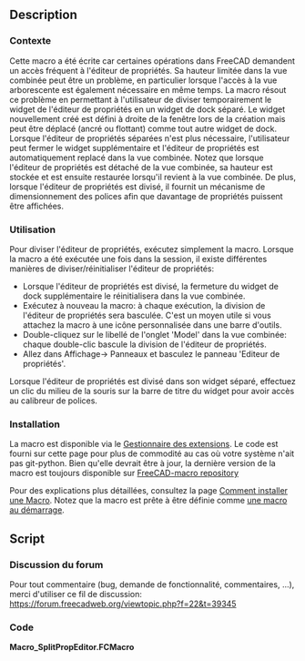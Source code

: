 <languages/>
{{Macro
|Name=SplitPropEditor
|Icon=
|Description=Cette macro permet de séparer temporairement l'éditeur de propriétés de la vue combo vers un widget docké séparé.
|Author=OpenBrain
|Date=2019-12-27
|Version=0.63
|FCVersion= 0.17+
|Download=
|SeeAlso=
}}

==Description==

<span id="Context"></span>
===Contexte===

Cette macro a été écrite car certaines opérations dans FreeCAD demandent un accès fréquent à l'éditeur de propriétés. Sa hauteur limitée dans la vue combinée peut être un problème, en particulier lorsque l'accès à la vue arborescente est également nécessaire en même temps.
La macro résout ce problème en permettant à l'utilisateur de diviser temporairement le widget de l'éditeur de propriétés en un widget de dock séparé. Le widget nouvellement créé est défini à droite de la fenêtre lors de la création mais peut être déplacé (ancré ou flottant) comme tout autre widget de dock.
Lorsque l'éditeur de propriétés séparées n'est plus nécessaire, l'utilisateur peut fermer le widget supplémentaire et l'éditeur de propriétés est automatiquement replacé dans la vue combinée.
Notez que lorsque l'éditeur de propriétés est détaché de la vue combinée, sa hauteur est stockée et est ensuite restaurée lorsqu'il revient à la vue combinée.
De plus, lorsque l'éditeur de propriétés est divisé, il fournit un mécanisme de dimensionnement des polices afin que davantage de propriétés puissent être affichées.

<span id="Usage"></span>
===Utilisation===

Pour diviser l'éditeur de propriétés, exécutez simplement la macro.
Lorsque la macro a été exécutée une fois dans la session, il existe différentes manières de diviser/réinitialiser l'éditeur de propriétés:
* Lorsque l'éditeur de propriétés est divisé, la fermeture du widget de dock supplémentaire le réinitialisera dans la vue combinée.
* Exécutez à nouveau la macro: à chaque exécution, la division de l'éditeur de propriétés sera basculée. C'est un moyen utile si vous attachez la macro à une icône personnalisée dans une barre d'outils.
* Double-cliquez sur le libellé de l'onglet 'Model' dans la vue combinée: chaque double-clic bascule la division de l'éditeur de propriétés.
* Allez dans Affichage-> Panneaux et basculez le panneau 'Editeur de propriétés'.

Lorsque l'éditeur de propriétés est divisé dans son widget séparé, effectuez un clic du milieu de la souris sur la barre de titre du widget pour avoir accès au calibreur de polices.

===Installation===

La macro est disponible via le [[Std AddonMgr/fr|Gestionnaire des extensions]]. Le code est fourni sur cette page pour plus de commodité au cas où votre système n'ait pas git-python. Bien qu'elle devrait être à jour, la dernière version de la macro est toujours disponible sur [https://github.com/FreeCAD/FreeCAD-macros/blob/master/PureGui/SplitPropEditor.FCMacro FreeCAD-macro repository]

Pour des explications plus détaillées, consultez la page [[How to install macros/fr|Comment installer une Macro]].
Notez que la macro est prête à être définie comme [[Macro at Startup/fr|une macro au démarrage]].

==Script==

=== Discussion du forum ===
Pour tout commentaire (bug, demande de fonctionnalité, commentaires, ...), merci d'utiliser ce fil de discussion:
https://forum.freecadweb.org/viewtopic.php?f=22&t=39345

===Code===

'''Macro_SplitPropEditor.FCMacro'''

{{MacroCode|code=
#!/usr/bin/python
#####################################
# Copyright (c) openBrain 2019
# Licensed under LGPL v2
#
# This FreeCAD macro will split the property editor from the combo view to a new dockable widget (panel)
# * The default widget is docked to the right of the window but can be freely moved
# * When the new widget is closed, the property editor is set back to its location in the combo view
# * When the macro has been run once, the new widget is registered in FC UI and can (shall) be hidden/shown as original panels are
# * Mouse middle click on the panel title displays a temporary slider to change font size
#
# Version history :
# *0.63 : add comments in the code
# *0.62 : property edit subpanel height is recorded and restored
# *0.61 : property editor split is toggles when 'Model' tab label is double clicked in Combo View
# *0.6 : improve behavior of macro so it toggles property editor split at each run
# *0.52 : stop timer when no more needed
# *0.51 : fix issue when separate Property View is enabled
# *0.5 : beta release
#
#####################################

__Name__ = 'SplitPropEditor'
__Comment__ = 'Splits the property editor from the combo view to a new dock widget (panel)'
__Author__ = 'openBrain'
__Version__ = '0.63'
__Date__ = '2019-12-27'
__License__ = 'LGPL v2'
__Web__ = 'https://www.freecadweb.org/wiki/Macro_SplitPropEditor'
__Wiki__ = 'https://www.freecadweb.org/wiki/Macro_SplitPropEditor'
__Icon__ = ''
__Help__ = 'Run macro once to create the new property editor panel'
__Status__ = 'Beta'
__Requires__ = 'FreeCAD >= 0.17'
__Communication__ = 'https://forum.freecadweb.org/viewtopic.php?f=22&t=39345'

### Perform needed imports
from PySide import QtCore, QtGui
import FreeCAD as App
import FreeCADGui as Gui

### Define a custom QDockWidget class
class PropEditor(QtGui.QDockWidget):

    def __init__(self):
        mw = Gui.getMainWindow() 
        pt = mw.findChild(QtGui.QWidget,'Combo View').findChild(QtGui.QWidget, 'propertyTab') # look for the property editor
        if not pt:
            raise Exception("Can't find property editor widget, exiting") 
        self.ptWid = pt.parent() # find property editor widget
        self.oldParent = pt.parent().parent() # find property editor parent (is a QSplitter)
        self.oldIndex = self.oldParent.indexOf(self.ptWid) # store index of property editor in the QSplitter
        self.font = QtGui.QFont(pt.font()) # store current font
        super(PropEditor, self).__init__() # run inherited class constructor
        self.setParent(mw)
        self.setObjectName("PropEdit")
        self.setWindowTitle("Property Editor")
        ### create a custom title bar widget so font can be sized when property editor is split
        self.titleWid = QtGui.QWidget()
        lay = QtGui.QHBoxLayout()
        self.fs = QtGui.QSlider(QtCore.Qt.Horizontal) # slider to size font
        oldPs = self.font.pointSize()
        self.fs.setSliderPosition(oldPs) # set default slider position
        self.fs.setMaximum(oldPs) # maximum font size is default one
        self.fs.setMinimum(int(oldPs/2+1)) # minimum font size is almost half the default one
        self.fs.setPageStep(1) # needed so mouse wheel step is 1
        self.fs.valueChanged.connect(self.changeFs)
        self.fs.sliderReleased.connect(self.changeFs) # needed to manage font sizer hiding when slider is held by user
        lay.addWidget(QtGui.QLabel("Size : "))
        lay.addWidget(self.fs)
        self.titleWid.setLayout(lay)
        self.timer = QtCore.QTimer(self) # set a timer so font sizer is hidden after some time
        self.timer.setInterval(2500)
        self.timer.timeout.connect(self.titleBarTo)
        ### connect to 'Model' tab label double-clicking to toggle split
        self.tb = mw.findChild(QtGui.QWidget,'Combo View').findChild(QtGui.QWidget, 'combiTab')
        self.tb.tabBarDoubleClicked.connect(self.toggleVisibility)

    def changeFs(self, fs=0): # called when font sizer slider is moved
        self.timer.start() # restart timeout timer
        if fs != 0:
            self.font.setPointSize(fs) # compute new font ...
            self.ptWid.setFont(self.font) # ... then apply

    def showEvent(self, event): # called when custom dock widget is shown
        self.ptHeight=self.oldParent.sizes() # record property editor height (handled at QSplitter to prevent opaque resizing)
        self.setWidget(self.ptWid) # transfer property editor widget to custom dock widget
        self.ptWid.setFont(self.font) # apply custom font size

    def hideEvent(self, event): # called when custom dock widget is hidden
        self.oldParent.insertWidget(self.oldIndex, self.ptWid) # reset property editor widget to combo view
        self.oldParent.setSizes(self.ptHeight) # restore property editor height
        self.ptWid.setFont(QtGui.QFont()) # restore default font of combo view

    def mousePressEvent(self, event): # called when mouse is pressed on the custom dock widget
        if event.button() == QtCore.Qt.MouseButton.MidButton: # if button is middle one
            self.setTitleBarWidget(self.titleWid) # show the font sizer in the title bar
            self.timer.start() # start timeout timer

    def titleBarTo(self): # called when timeout timer expires
        if not self.fs.isSliderDown(): # if slider is no more held by user
            self.resetTitleBar() # reset title bar

    def resetTitleBar(self):
        self.setTitleBarWidget(None) # set title bar to 'None' so it get back its default aspect
        self.timer.stop() # stop timeout timer

    def toggleVisibility(self, index = -2): # called to toggle property editor split ...
    # ... 'index' is needed when used as slot for 'Model' tab double-click ...
    # ... '-2' value can't be sent by signal so we know its a 'manual' call
        if index == -2 or self.tb.tabText(index).replace('&','') == 'Model': # if manual call or double-click on 'Model' tab label
            self.setVisible(self.isHidden()) # toggle custom dock widget visibility (behavior handled by show/hide events)

def run() : # define main function
    pe = Gui.getMainWindow().findChild(QtGui.QWidget, 'PropEdit') # check if a custom property editor dock widget already exist
    if not pe: # if doesn't exist yet
        Gui.getMainWindow().addDockWidget(QtCore.Qt.RightDockWidgetArea, PropEditor()) # create it
    else: # if already exists
        pe.toggleVisibility() # toggle property editor split

if __name__ == '__main__': # if macro called to run
    run()
}}